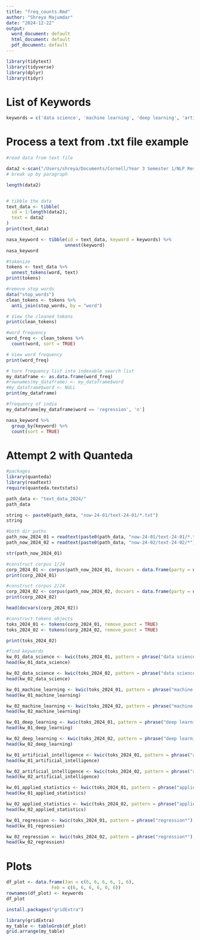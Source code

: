 ```yaml
---
title: "freq_counts.Rmd"
author: "Shreya Majumdar"
date: "2024-12-22"
output:
  word_document: default
  html_document: default
  pdf_document: default
---
```


```r
library(tidytext)
library(tidyverse)
library(dplyr)
library(tidyr)
```

# List of Keywords

```r
keywords = c('data science', 'machine learning', 'deep learning', 'artificial intelligence', 'applied statistics', 'regression')
```

# Process a text from .txt file example

```r
#read data from text file

data2 <-scan("/Users/shreya/Documents/Cornell/Year 3 Semester 1/NLP Research/TextAnalysis/text_data_2024/now-24-02/text-24-02/24-02-in.txt", character(), sep = "\n")
# break up by paragraph

length(data2)
```

```r

```

```r
# tibble the data
text_data <- tibble(
  id = 1:length(data2),
  text = data2
)
print(text_data)
```

```r
nasa_keyword <- tibble(id = text_data, keyword = keywords) %>%
                      unnest(keyword)
nasa_keyword
```

```r
#tokenize
tokens <- text_data %>%
  unnest_tokens(word, text)
print(tokens)
```

```r
#remove stop words
data("stop_words")
clean_tokens <- tokens %>%
  anti_join(stop_words, by = "word")

# View the cleaned tokens
print(clean_tokens)
```

```r
#word frequency
word_freq <- clean_tokens %>%
  count(word, sort = TRUE)

# View word frequency
print(word_freq)
```

```r
# turn frequency list into indexable search list
my_dataframe <- as.data.frame(word_freq)
#rownames(my_dataframe) <- my_dataframe$word
#my_dataframe$word <- NULL
print(my_dataframe)
```

```r
#frequency of india
my_dataframe[my_dataframe$word == 'regression', 'n']
```

```r
nasa_keyword %>% 
  group_by(keyword) %>% 
  count(sort = TRUE)
```

# Attempt 2 with Quanteda

```r
#packages
library(quanteda)
library(readtext)
require(quanteda.textstats)
```

```r
path_data <- "text_data_2024/"
path_data
```

```r
string <- paste0(path_data, "now-24-01/text-24-01/*.txt")
string
```

```r
#both dir paths
path_now_2024_01 = readtext(paste0(path_data, "now-24-01/text-24-01/*.txt"), docvarsfrom = "filenames")
path_now_2024_02 = readtext(paste0(path_data, "now-24-02/text-24-02/*"), docvarsfrom = "filenames")
```

```r
str(path_now_2024_01)
```

```r
#construct corpus 1/24
corp_2024_01 <- corpus(path_now_2024_01, docvars = data.frame(party = names(path_now_2024_01)))
print(corp_2024_01)
```

```r
#construct corpus 2/24
corp_2024_02 <- corpus(path_now_2024_02, docvars = data.frame(party = names(path_now_2024_02)))
print(corp_2024_02)
```

```r
head(docvars(corp_2024_02))
```

```r
#construct tokens objects
toks_2024_01 <- tokens(corp_2024_01, remove_punct = TRUE)
toks_2024_02 <- tokens(corp_2024_02, remove_punct = TRUE)
```

```r
print(toks_2024_02)
```

```r
#find keywords
kw_01_data_science <- kwic(toks_2024_01, pattern = phrase("data science*"), window = 2)
head(kw_01_data_science)
```

```r
kw_02_data_science <- kwic(toks_2024_02, pattern = phrase("data science*"), window = 2)
head(kw_02_data_science)
```

```r
kw_01_machine_learning <- kwic(toks_2024_01, pattern = phrase("machine learning*"), window = 2)
head(kw_01_machine_learning)
```

```r
kw_02_machine_learning <- kwic(toks_2024_02, pattern = phrase("machine learning*"), window = 2)
head(kw_02_machine_learning)
```

```r
kw_01_deep_learning <- kwic(toks_2024_01, pattern = phrase("deep learning*"), window = 2)
head(kw_01_deep_learning)
```

```r
kw_02_deep_learning <- kwic(toks_2024_02, pattern = phrase("deep learning*"), window = 2)
head(kw_02_deep_learning)
```

```r
kw_01_artificial_intelligence <- kwic(toks_2024_01, pattern = phrase("artificial intelligence*"), window = 2)
head(kw_01_artificial_intelligence)
```

```r
kw_02_artificial_intelligence <- kwic(toks_2024_02, pattern = phrase("artificial intelligence*"), window = 2)
head(kw_02_artificial_intelligence)
```

```r
kw_01_applied_statistics <- kwic(toks_2024_01, pattern = phrase("applied statistics*"), window = 2)
head(kw_01_applied_statistics)
```

```r
kw_02_applied_statistics <- kwic(toks_2024_02, pattern = phrase("applied statistics*"), window = 2)
head(kw_02_applied_statistics)
```

```r
kw_01_regression <- kwic(toks_2024_01, pattern = phrase("regression*"), window = 1)
head(kw_01_regression)
```

```r
kw_02_regression <- kwic(toks_2024_02, pattern = phrase("regression*"), window = 1)
head(kw_02_regression)
```

# Plots

```r
df_plot <- data.frame(Jan = c(6, 6, 6, 6, 1, 6),
                 Feb = c(6, 6, 6, 6, 0, 6))
rownames(df_plot) <- keywords
df_plot
```

```r
install.packages("gridExtra")
```

```r
library(gridExtra)
my_table <- tableGrob(df_plot)
grid.arrange(my_table)
```
